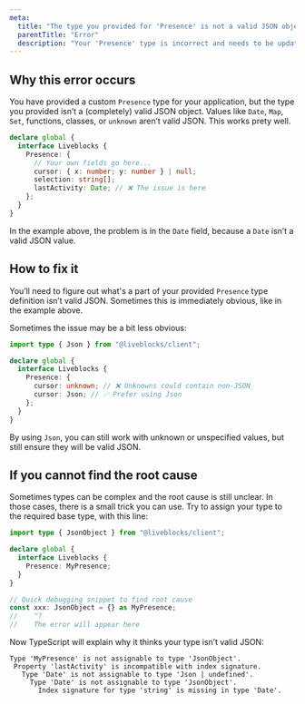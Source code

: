 ```yaml
---
meta:
  title: "The type you provided for 'Presence' is not a valid JSON object"
  parentTitle: "Error"
  description: "Your 'Presence' type is incorrect and needs to be updated"
---
```


## Why this error occurs

You have provided a custom `Presence` type for your application, but the type
you provided isn’t a (completely) valid JSON object. Values like `Date`, `Map`,
`Set`, functions, classes, or `unknown` aren’t valid JSON. This works prety well.

```ts highlight="4-7"
declare global {
  interface Liveblocks {
    Presence: {
      // Your own fields go here...
      cursor: { x: number; y: number } | null;
      selection: string[];
      lastActivity: Date; // ❌ The issue is here
    };
  }
}
```

In the example above, the problem is in the `Date` field, because a `Date` isn’t
a valid JSON value.

## How to fix it

You’ll need to figure out what's a part of your provided `Presence` type definition
isn’t valid JSON. Sometimes this is immediately obvious, like in the example
above.

Sometimes the issue may be a bit less obvious:

```ts highlight="6-7"
import type { Json } from "@liveblocks/client";

declare global {
  interface Liveblocks {
    Presence: {
      cursor: unknown; // ❌ Unknowns could contain non-JSON
      cursor: Json; // ✅ Prefer using Json
    };
  }
}
```

By using `Json`, you can still work with unknown or unspecified values, but
still ensure they will be valid JSON.

## If you cannot find the root cause

Sometimes types can be complex and the root cause is still unclear. In those
cases, there is a small trick you can use. Try to assign your type to the
required base type, with this line:

```ts highlight="9-10"
import type { JsonObject } from "@liveblocks/client";

declare global {
  interface Liveblocks {
    Presence: MyPresence;
  }
}

// Quick debugging snippet to find root cause
const xxx: JsonObject = {} as MyPresence;
//    ^?
//    The error will appear here
```

Now TypeScript will explain why it thinks your type isn’t valid JSON:

```error showLineNumbers={false}
Type 'MyPresence' is not assignable to type 'JsonObject'.
 Property 'lastActivity' is incompatible with index signature.
   Type 'Date' is not assignable to type 'Json | undefined'.
     Type 'Date' is not assignable to type 'JsonObject'.
       Index signature for type 'string' is missing in type 'Date'.
```
